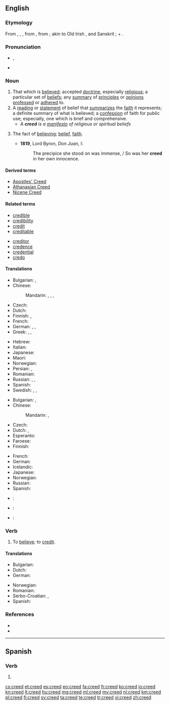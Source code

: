==English==

===Etymology===
From {{etyl|ang|en}} {{term|credo|lang=ang}}, {{term|crede|lang=ang}}, {{etyl|ang|en}} {{term|creda|lang=ang}}, from {{etyl|la|en}} {{term|credo|lang=la||I believe}}, from {{term|credere||to believe|lang=la}}; akin to Old Irish {{term|cretim|lang=sga||I believe}}, and Sanskrit {{term|रद्दध्मि|tr=raddadhmi|lang=sa}}; {{term|crat||trust}} + {{term|dh||to put}}<!-- which language is this? Sanskrit? -->.

===Pronunciation===
* {{IPA|/ˈkɹiːd/}}, {{X-SAMPA|/"kri:d/}}
* {{rhymes|iːd}}

===Noun===
{{wikipedia|dab=creed (disambiguation)|mul=Creed}}
{{en-noun}}

# That which is [[believe]]d; accepted [[doctrine]], especially [[religious]]; a particular set of [[belief]]s; any [[summary]] of [[principle]]s or [[opinion]]s [[profess]]ed or [[adhere]]d to.
# A [[reading]] or [[statement]] of belief that [[summarize]]s the [[faith]] it represents; a definite summary of what is believed; a [[confession]] of faith for public use; especially, one which is brief and comprehensive.
#* ''A '''creed''' is a [[manifesto]] of religious or spiritual beliefs''
# {{rare}} The fact of [[believe|believing]]; [[belief]], [[faith]].
#* '''1819''', Lord Byron, ''Don Juan'', I:
#*: The precipice she stood on was immense, / So was her '''creed''' in her own innocence.

====Derived terms====
* [[Apostles' Creed]]
* [[Athanasian Creed]]
* [[Nicene Creed]]

====Related terms====
{{rel-top|terms related to ''creed''}}
* [[credible]]
* [[credibility]]
* [[credit]]
* [[creditable]]
{{rel-mid}}
* [[creditor]]
* [[credence]]
* [[credential]]
* [[credo]]
{{rel-bottom}}

====Translations====
{{trans-top|that which is believed}}
* Bulgarian: {{t+|bg|вероизповедание|n|tr=veroizpovédanie|sc=Cyrl}}, {{t+|bg|верую|n|tr=vèruyu|sc=Cyrl}}
* Chinese:
*: Mandarin: {{t|cmn|教義|sc=Hani}}, {{t|cmn|教义|tr=jiàoyì|sc=Hani}}, {{t|cmn|信條|sc=Hani}}, {{t|cmn|信条|tr=xìntiáo|sc=Hani}}
* Czech: {{t-|cs|vyznání|n}}
* Dutch: {{t|nl|geloofsovertuiging|f}}
* Finnish: {{t+|fi|usko}}, {{t+|fi|oppi}}
* French: {{t+|fr|crédo|m}}
* German: {{t+|de|Credo|n}}, {{t+|de|Kredo|n}}, {{t+|de|Glaubensbekenntnis|n}}
* Greek: {{t+|el|δόγμα|n|tr=dógma}}, {{t+|el|πίστη|f|tr=pisti}}, {{t+|el|πιστεύω|n|tr=pistevo}}
{{trans-mid}}
* Hebrew: {{t+|he|דת|alt=דָּת|tr=dat}}
* Italian: {{t+|it|credo|m}}
* Japanese: {{t+|ja|教義|tr=きょうぎ, kyōgi|sc=Jpan}}
* Maori: {{t-|mi|whakapono}}
* Norwegian: {{t+|no|tro|m}}
* Persian: {{t+|fa|عقیده|tr='aqide}}, {{t+|fa|باور|tr=bâvar}}
* Romanian: {{t-|ro|credință}}
* Russian: {{t+|ru|кредо|n|tr=krédo|sc=Cyrl}} {{indeclinable}}, {{qualifier|faith}} {{t+|ru|вера|f|tr=véra|sc=Cyrl}}, {{qualifier|religion}} {{t+|ru|вероисповедание|n|tr=veroispovédanije|sc=Cyrl}}
* Spanish: {{t+|es|credo|m}}
* Swedish: {{t+|sv|tro|c}},  {{t+|sv|lära|c}},  {{t-|sv|troslära|c}}
{{trans-bottom}}

{{trans-top|reading or statement of belief that summarizes the faith it represents}}
* Bulgarian: {{t-|bg|кредо|n}},  {{t+|bg|верую|n}}
* Chinese:
*: Mandarin: {{t|cmn|信條|sc=Hani}}, {{t|cmn|信条|tr=xìntiáo|sc=Hani}}
* Czech: {{t-|cs|krédo|n}}
* Dutch: {{t-|nl|geloofsbelijdenis|f}}, {{t-|nl|credo|n}}
* Esperanto: {{t-|eo|kredo}}
* Faroese: {{t-|fo|trúarjáttan|f}}
* Finnish: {{t|fi|uskontunnustus}}
{{trans-mid}}
* French: {{t+|fr|crédo|m}}
* German: {{t+|de|Glaubensbekenntnis|n}}
* Icelandic: {{t-|is|trúarjátning|f}}
* Japanese: {{t-|ja|信条|tr=しんじょう, shinjō|sc=Jpan}}
* Norwegian: {{t-|no|trosbekjennelse|m}}
* Russian: {{t+|ru|кредо|n|tr=krédo}} {{indeclinable}}
* Spanish: {{t+|es|credo|m}}
{{trans-bottom}}

{{checktrans-top}}
* {{ttbc|roa-jer}}: {{tø|roa-jer|symbole|m}}
* {{ttbc|mi}}: {{t|mi|mano}}
{{trans-mid}}
* {{ttbc|ro}}: {{t|ro|crez|n}}
{{trans-bottom}}

===Verb===
{{en-verb}}

# To [[believe]]; to [[credit]].

====Translations====
{{trans-top|believe}}
* Bulgarian: {{t+|bg|вярвам}}
* Dutch: {{t+|nl|geloven}}
* German: {{t+|de|glauben}}
{{trans-mid}}
* Norwegian: {{t+|no|tro}}
* Romanian: {{t|ro|crede}}
* Serbo-Croatian: {{t-|sh|kredo}}, {{t-|sh|vjeruju}}
* Spanish: {{t+|es|creer}}
{{trans-bottom}}

===References===
* {{R:Webster 1913}}
* {{R:Century 1911}}

----

==Spanish==

===Verb===
{{es-verb-form|creer}}

# {{es-verb form of|region=Spain|ending=er|mood=imperative|sense=affirmative|pers=2|formal=no|number=plural|creer}}

[[cs:creed]]
[[et:creed]]
[[es:creed]]
[[eo:creed]]
[[fa:creed]]
[[fr:creed]]
[[ko:creed]]
[[io:creed]]
[[kn:creed]]
[[lt:creed]]
[[hu:creed]]
[[mg:creed]]
[[ml:creed]]
[[my:creed]]
[[nl:creed]]
[[km:creed]]
[[pl:creed]]
[[fi:creed]]
[[sv:creed]]
[[ta:creed]]
[[te:creed]]
[[tr:creed]]
[[vi:creed]]
[[zh:creed]]
